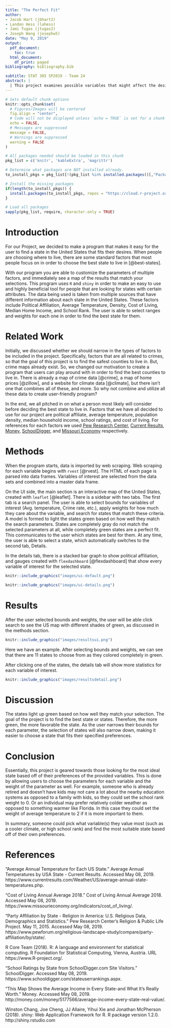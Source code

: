 ```yaml
---
title: "The Perfect Fit"
author:
- Jacob Hart (jbhart2)
- Landon Hess (lahess)
- Jami Tugas (jtugas2)
- Joseph Wang (josephw5)
date: "May 9, 2019"
output:
  pdf_document:
    toc: true
  html_document:
    df_print: paged
bibliography: bibliography.bib

subtitle: STAT 385 SP2019 - Team 24
abstract: |
  | This project examines possible variables that might affect the desirability of a living in a state, including variables such as climate, population density, and median home value. This allows a user to find the most affordable area to live in while simultaneously satisfying their personal preferences of what type of environment they value.
---
```


```r
# Sets default chunk options
knitr::opts_chunk$set(
  # Figures/Images will be centered
  fig.align = "center", 
  # Code will not be displayed unless `echo = TRUE` is set for a chunk
  echo = FALSE,
  # Messages are suppressed
  message = FALSE,
  # Warnings are suppressed
  warning = FALSE
)
```

```r
# All packages needed should be loaded in this chunk
pkg_list = c('knitr', 'kableExtra', 'magrittr')

# Determine what packages are NOT installed already.
to_install_pkgs = pkg_list[!(pkg_list %in% installed.packages()[,"Package"])]

# Install the missing packages
if(length(to_install_pkgs)) {
  install.packages(to_install_pkgs, repos = "https://cloud.r-project.org")
}

# Load all packages
sapply(pkg_list, require, character.only = TRUE)
```

\newpage

# Introduction

For our Project, we decided to make a program that makes it easy for the user to find a state in the United States that fits their desires. When people are choosing where to live, there are some standard factors that most people focus on in order to choose the best state to live in [@best-states].

With our program you are able to customize the parameters of multiple factors, and immediately see a map of the results that match your selections. This program uses `R` and `shiny` in order to make an easy to use and highly beneficial tool for people that are looking for states with certain attributes. The data being used is taken from multiple sources that have different information about each state in the United States. These factors include Political Affiliation, Average Temperature, Density, Cost of Living, Median Home Income, and School Rank. The user is able to select ranges and weights for each one in order to find the best state for them.

# Related Work

Initially, we discussed whether we should narrow in the types of factors to be included in the project. Specifically, factors that are all related to crimes, so that the goal of this project is to find the safest counties to live in. But, crime maps already exist. So, we changed our motivation to create a program that users can play around with in order to find the best counties to live in. There is already a map of crime data [@crime], a map of home prices [@zillow], and a website for climate data [@climate], but there isn't one that combines all of these, and more. So why not combine and utilize all these data to create user-friendly program? 

In the end, we all pitched in on what a person most likely will consider before deciding the best state to live in. Factors that we have all decided to use for our project are political affiliate, average temperature, population density, median household income, school ratings, and cost of living. For references for each factors we used [Pew Research Center](https://www.pewforum.org/religious-landscape-study/compare/party-affiliation/by/state/), [Current Results](https://www.currentresults.com/Weather/US/average-annual-state-temperatures.php), [Money](http://money.com/money/5177566/average-income-every-state-real-value/), [SchoolDigger](https://www.schooldigger.com/stateuserrankings.aspx), and [Missouri Economy](https://www.missourieconomy.org/indicators/cost_of_living/) respectively. 


# Methods

When the program starts, data is imported by web scraping. Web scraping for each variable begins with `rvest` [@rvest]. The HTML of each page is parsed into data frames. Variables of interest are selected from the data sets and combined into a master data frame.

On the UI side, the main section is an interactive map of the United States, created with `leaflet` [@leaflet]. There is a sidebar with two tabs. The first tab is a search panel. The user is able to select bounds for variables of interest (Avg. temperature, Crime rate, etc.), apply weights for how much they care about the variable, and search for states that match these criteria. A model is formed to light the states green based on how well they match the search parameters. States are completely gray do not match the selected parameters at all, while completely green states are a perfect fit. This communicates to the user which states are best for them. At any time, the user is able to select a state, which automatically switches to the second tab, Details.

In the details tab, there is a stacked bar graph to show political affiliation, and gauges created with `flexdashboard` [@flexdashboard] that show every variable of interest for the selected state.


```r
knitr::include_graphics("images/ui-default.png")
```

```r
knitr::include_graphics("images/ui-details.png")
```

\newpage

# Results

After the user selected bounds and weights, the user will be able click search to see the US map with different shades of green, as discussed in the methods section. 

```r
knitr::include_graphics("images/resultsui.png")
```

Here we have an example. After selecting bounds and weights, we can see that there are 11 states to choose from as they colored completely in green. 

After clicking one of the states, the details tab will show more statistics for each variable of interest. 

```r
knitr::include_graphics("images/resultsdetail.png")
```

# Discussion

The states light up green based on how well they match your selection. The goal of the project is to find the best state or states. Therefore, the more green, the more favorable the state. As the user narrows their bounds for each parameter, the selection of states will also narrow down, making it easier to choose a state that fits their specified preferences.

# Conclusion

Essentially, this project is geared towards those looking for the most ideal state based off of their preferences of the provided variables. This is done by allowing users to choose the parameters for each variable and the weight of the parameter as well. For example, someone who is already retired and doesn't have kids may not care a lot about the nearby education systems as opposed to a family with kids, so they could set the school rank weight to 0. Or an individual may prefer relatively colder weather as opposed to something warmer like Florida. In this case they could set the weight of average temperature to 2 if it is more important to them.  

In summary, someone could pick what variable(s) they value most (such as a cooler climate, or high school rank) and find the most suitable state based off of their own preferences.

\newpage

# References

"Average Annual Temperature for Each US State." Average Annual 
Temperatures by USA State - Current Results. Accessed May 08, 2019. https://www.currentresults.com/Weather/US/average-annual-state-temperatures.php.

"Cost of Living Annual Average 2018." Cost of Living Annual Average 2018. Accessed May 08, 2019.
https://www.missourieconomy.org/indicators/cost_of_living/.

"Party Affiliation by State - Religion in America: U.S. Religious 
Data, Demographics and Statistics." Pew Research Center's Religion & Public Life Project. May 11, 2015. Accessed May 08, 2019. https://www.pewforum.org/religious-landscape-study/compare/party-affiliation/by/state/.

R Core Team (2018). R: A language and environment for statistical 
computing. R Foundation for Statistical Computing, Vienna, Austria. URL  https://www.R-project.org/.

"School Ratings by State from SchoolDigger.com Site Visitors." 
SchoolDigger. Accessed May 08, 2019. https://www.schooldigger.com/stateuserrankings.aspx.

"This Map Shows the Average Income in Every State-and What It's Really 
Worth." Money. Accessed May 08, 2019. http://money.com/money/5177566/average-income-every-state-real-value/.

Winston Chang, Joe Cheng, JJ Allaire, Yihui Xie and Jonathan McPherson
(2018). shiny: Web Application Framework for R. R package version
1.2.0. http://shiny.rstudio.com
